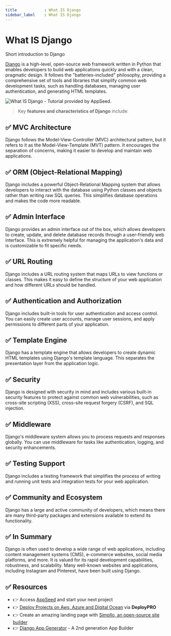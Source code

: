 ```yaml
---
title            : What IS Django 
sidebar_label    : What IS Django
---
```


# What IS Django

<SubHeading>Short introduction to Django</SubHeading>

[Django](https://www.djangoproject.com/) is a high-level, open-source web framework written in Python that enables developers to build web applications quickly and with a clean, pragmatic design. 
It follows the "batteries-included" philosophy, providing a comprehensive set of tools and libraries that simplify common web development tasks, such as handling databases, managing user authentication, 
and generating HTML templates.

![What IS Django - Tutorial provided by AppSeed.](https://user-images.githubusercontent.com/51070104/268675023-54ea4ace-a8ad-442b-9b43-2ba12a6403ba.jpg)

> Key **features and characteristics of Django** include:

## ✅ **MVC Architecture** 

Django follows the Model-View-Controller (MVC) architectural pattern, but it refers to it as the Model-View-Template (MVT) pattern. 
It encourages the separation of concerns, making it easier to develop and maintain web applications.

## ✅ **ORM (Object-Relational Mapping)** 

Django includes a powerful Object-Relational Mapping system that allows developers to interact with the database using Python classes and objects rather than writing raw SQL queries. 
This simplifies database operations and makes the code more readable.

## ✅ **Admin Interface** 

Django provides an admin interface out of the box, which allows developers to create, update, and delete database records through a user-friendly web interface. 
This is extremely helpful for managing the application's data and is customizable to fit specific needs.

## ✅ **URL Routing** 

Django includes a URL routing system that maps URLs to view functions or classes. This makes it easy to define the structure of your web application and how different URLs should be handled.

## ✅ **Authentication and Authorization** 

Django includes built-in tools for user authentication and access control. You can easily create user accounts, manage user sessions, and apply permissions to different parts of your application.

## ✅ **Template Engine** 

Django has a template engine that allows developers to create dynamic HTML templates using Django's template language. This separates the presentation layer from the application logic.

## ✅ **Security** 

Django is designed with security in mind and includes various built-in security features to protect against common web vulnerabilities, such as cross-site scripting (XSS), cross-site request forgery (CSRF), and SQL injection.

## ✅ **Middleware** 

Django's middleware system allows you to process requests and responses globally. You can use middleware for tasks like authentication, logging, and security enhancements.

## ✅ **Testing Support** 

Django includes a testing framework that simplifies the process of writing and running unit tests and integration tests for your web application.

## ✅ **Community and Ecosystem** 

Django has a large and active community of developers, which means there are many third-party packages and extensions available to extend its functionality.

## ✅ In Summary 

Django is often used to develop a wide range of web applications, including content management systems (CMS), e-commerce websites, social media platforms, and more. 
It is valued for its rapid development capabilities, robustness, and scalability. Many well-known websites and applications, including Instagram and Pinterest, have been built using Django.

## ✅ Resources

- 👉 Access [AppSeed](https://appseed.us/) and start your next project
- 👉 [Deploy Projects on Aws, Azure and Digital Ocean](https://www.docs.deploypro.dev/) via **DeployPRO**
- 👉 Create an amazing landing page with [Simpllo, an open-source site builder](https://www.simpllo.com/)
- 👉 [Django App Generator](https://app-generator.dev/django/) - A 2nd generation App Builder
